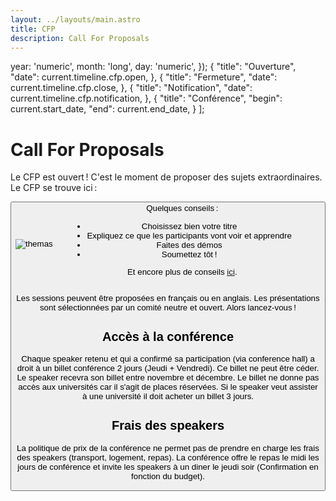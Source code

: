 ```yaml
---
layout: ../layouts/main.astro
title: CFP
description: Call For Proposals
---
```


  year: 'numeric',
  month: 'long',
  day: 'numeric',
});
  {
    "title": "Ouverture",
    "date": current.timeline.cfp.open,
  },
  {
    "title": "Fermeture",
    "date": current.timeline.cfp.close,
  },
  {
    "title": "Notification",
    "date": current.timeline.cfp.notification,
  },
  {
    "title": "Conférence",
    "begin": current.start_date,
    "end": current.end_date,
  }
];

# Call For Proposals

<TimelineCFP tl={tlCFP}/>

<p className="cfpOpened">
Le CFP est ouvert ! C'est le moment de proposer des sujets extraordinaires.
Le CFP se trouve ici :
</p>

<Button className="cfpOpened" href={current.conference.cfp_link} title="CFP" type="ext"/>

<div style="display: flex; flex-direction: row; align-items: center; gap: 2rem">
    <div>
      <img src="/img/themas.webp" alt="themas"/>
    </div>
  <div>
Quelques conseils :

- Choisissez bien votre titre
- Expliquez ce que les participants vont voir et apprendre
- Faites des démos
- Soumettez tôt !

Et encore plus de conseils [ici](https://docs.google.com/document/d/e/2PACX-1vReWAaCbafJqc0cCo2vhKWnAVoiHk3Tq561y4GseXvTyOV7cSk6lN2c_feWEWZBIA/pub).
  </div>
</div>

Les sessions peuvent être proposées en français ou en anglais.
Les présentations sont sélectionnées par un comité neutre et ouvert.
Alors lancez-vous !

## Accès à la conférence

Chaque speaker retenu et qui a confirmé sa participation (via conference hall) a droit à un billet conférence 2 jours (Jeudi + Vendredi).
Ce billet ne peut être céder. Le speaker recevra son billet entre novembre et décembre. Le billet ne donne pas accès aux universités car il s'agit de places réservées.
Si le speaker veut assister à une université il doit acheter un billet 3 jours.

## Frais des speakers

La politique de prix de la conférence ne permet pas de prendre en charge les frais des speakers (transport, logement, repas).
La conférence offre le repas le midi les jours de conférence et invite les speakers à un diner le jeudi soir (Confirmation en fonction du budget).


